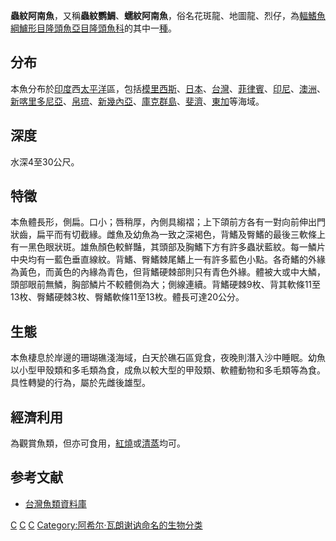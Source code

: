 {{Speciesbox 
| taxon = Anampses geographicus
| image = MushiBR.jpg
| status = LC
| status_system = IUCN3.1
| binomial_authority = [[Achille_Valenciennes|Valenciennes]], 1840
| synonyms = *''Anampses pterophthalmus''<br /><small>Bleeker, 1857</small> ''
}}

'''蟲紋阿南魚'''，又稱'''蟲紋鹦鯛'''、'''蠕紋阿南魚'''，俗名花斑龍、地圖龍、烈仔，為[[輻鰭魚綱|輻鰭魚綱]][[鱸形目|鱸形目]][[隆頭魚亞目|隆頭魚亞目]][[隆頭魚科|隆頭魚科]]的其中一[[種|種]]。

==分布==
本魚分布於[[印度|印度]]西[[太平洋|太平洋]]區，包括[[模里西斯|模里西斯]]、[[日本|日本]]、[[台灣|台灣]]、[[菲律賓|菲律賓]]、[[印尼|印尼]]、[[澳洲|澳洲]]、[[新喀里多尼亞|新喀里多尼亞]]、[[帛琉|帛琉]]、[[新幾內亞|新幾內亞]]、[[庫克群島|庫克群島]]、[[斐濟|斐濟]]、[[東加|東加]]等海域。

==深度==
水深4至30公尺。

==特徵==
本魚體長形，側扁。口小；唇稍厚，內側具縐褶；上下頜前方各有一對向前伸出門狀齒，扁平而有切截緣。雌魚及幼魚為一致之深褐色，背鰭及臀鰭的最後三軟條上有一黑色眼狀斑。雄魚顏色較鮮豔，其頭部及胸鰭下方有許多蟲狀藍紋。每一鱗片中央均有一藍色垂直線紋。背鰭、臀鰭棘尾鰭上一有許多藍色小點。各奇鰭的外緣為黃色，而黃色的內緣為青色，但背鰭硬棘部則只有青色外緣。體被大或中大鱗，頭部眼前無鱗，胸部鱗片不較體側為大；側線連續。背鰭硬棘9枚、背其軟條11至13枚、臀鰭硬棘3枚、臀鰭軟條11至13枚。體長可達20公分。

==生態==
本魚棲息於岸邊的珊瑚礁淺海域，白天於礁石區覓食，夜晚則潛入沙中睡眠。幼魚以小型甲殼類和多毛類為食，成魚以較大型的甲殼類、軟體動物和多毛類等為食。具性轉變的行為，屬於先雌後雄型。

==經濟利用==
為觀賞魚類，但亦可食用，[[紅燒|紅燒]]或[[清蒸|清蒸]]均可。

==参考文献==
*[http://fishdb.sinica.edu.tw/ 台灣魚類資料庫] {{Wayback|url=http://fishdb.sinica.edu.tw/ |date=20160304193340 }}
{{Taxonbar|from=Q1843364}}

[[Category:食用鱼|C]]
[[Category:觀賞魚|C]]
[[Category:阿南魚屬|C]]
[[Category:阿希尔·瓦朗谢讷命名的生物分类|Category:阿希尔·瓦朗谢讷命名的生物分类]]